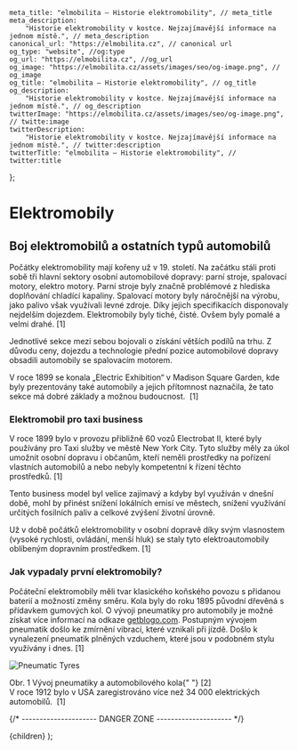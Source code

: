 
	meta_title: "elmobilita – Historie elektromobility", // meta_title
	meta_description:
		"Historie elektromobility v kostce. Nejzajímavější informace na jednom místě.", // meta_description
	canonical_url: "https://elmobilita.cz", // canonical url
	og_type: "website", //og:type
	og_url: "https://elmobilita.cz", //og_url
	og_image: "https://elmobilita.cz/assets/images/seo/og-image.png", // og_image
	og_title: "elmobilita – Historie elektromobility", // og_title
	og_description:
		"Historie elektromobility v kostce. Nejzajímavější informace na jednom místě.", // og_description
	twitterImage: "https://elmobilita.cz/assets/images/seo/og-image.png", // twitte:image
	twitterDescription:
		"Historie elektromobility v kostce. Nejzajímavější informace na jednom místě.", // twitter:description
	twitterTitle: "elmobilita – Historie elektromobility", // twitter:title
};

# Elektromobily

## Boj elektromobilů a ostatních typů automobilů

Počátky elektromobility mají kořeny už v 19. století. Na začátku stáli proti sobě tři hlavní sektory osobní automobilové dopravy: parní stroje, spalovací motory, elektro motory.
Parní stroje byly značně problémové z hlediska doplňování chladící kapaliny. Spalovací motory byly náročnější na výrobu, jako palivo však využívali levné zdroje. Díky jejich specifikacích disponovaly nejdelším dojezdem. Elektromobily byly tiché, čisté. Ovšem byly pomalé a velmi drahé.&nbsp;<Citation href="/zdroje#anderson-electric-and-hybrid-cars">[1]</Citation>

Jednotlivé sekce mezi sebou bojovali o získání větších podílů na trhu. Z důvodu ceny, dojezdu a technologie přední pozice automobilové dopravy obsadili automobily se spalovacím motorem.

<Fact header="Zajímavost" color="primary" description="obecné">
	V roce 1899 se konala „Electric Exhibition“ v Madison Square Garden, kde byly
	prezentovány také automobily a jejich přítomnost naznačila, že tato sekce má
	dobré základy a možnou budoucnost.&nbsp;
	<Citation href="/zdroje#anderson-electric-and-hybrid-cars">[1]</Citation>
</Fact>

### Elektromobil pro taxi business

V roce 1899 bylo v provozu přibližně 60 vozů Electrobat II, které byly používány pro Taxi služby ve městě New York City. Tyto služby měly za úkol umožnit osobní dopravu i občanům, kteří neměli prostředky na pořízení vlastních automobilů a nebo nebyly kompetentní k řízení těchto prostředků.&nbsp;<Citation href="/zdroje#anderson-electric-and-hybrid-cars">[1]</Citation>

Tento business model byl velice zajímavý a kdyby byl využíván v dnešní době, mohl by přinést snížení lokálních emisí ve městech, snížení využívání určitých fosilních paliv a celkové zvýšení životní úrovně.

Už v době počátků elektromobility v osobní dopravě díky svým vlasnostem (vysoké rychlosti, ovládání, menší hluk) se staly tyto elektroautomobily oblíbeným dopravním prostředkem.&nbsp;<Citation href="/zdroje#anderson-electric-and-hybrid-cars">[1]</Citation>

### Jak vypadaly první elektromobily?

Počáteční elektromobily měli tvar klasického koňského povozu s přidanou baterií a možností změny směru. Kola byly do roku 1895 původní dřevěná s přídavkem gumových kol. O vývoji pneumatiky pro automobily je možné získat více informací na odkaze [getblogo.com](https://getblogo.com/car-tire-history/). Postupným vývojem pneumatik došlo ke zmírnění vibrací, které vznikali při jízdě. Došlo k vynalezení pneumatik plněných vzduchem, které jsou v podobném stylu využívány i dnes.&nbsp;<Citation href="/zdroje#anderson-electric-and-hybrid-cars">[1]</Citation>

![Pneumatic Tyres](/assets/images/elektroautomobil/tyre.webp)

<figcaption>
	Obr. 1 Vývoj pneumatiky a automobilového kola{" "}
	<Citation href="/zdroje#getblogo-car-tire-history">[2]</Citation>
</figcaption>

<Fact header="Zajímavost" color="primary" description="statistika">
	V roce 1912 bylo v USA zaregistrováno více než 34 000 elektrických
	automobilů.&nbsp;
	<Citation href="/zdroje#anderson-electric-and-hybrid-cars">[1]</Citation>
</Fact>

{/* --------------------- DANGER ZONE --------------------- */}

<DefaultLayout metaData={metaData}>
	<MDXProvider
		components={{
			h2: H2,
			h3: H3,
			h4: H4,
			h6: H5,
			h5: H6,
		}}
	>
		<Post>{children}</Post>
	</MDXProvider>
</DefaultLayout>
);
